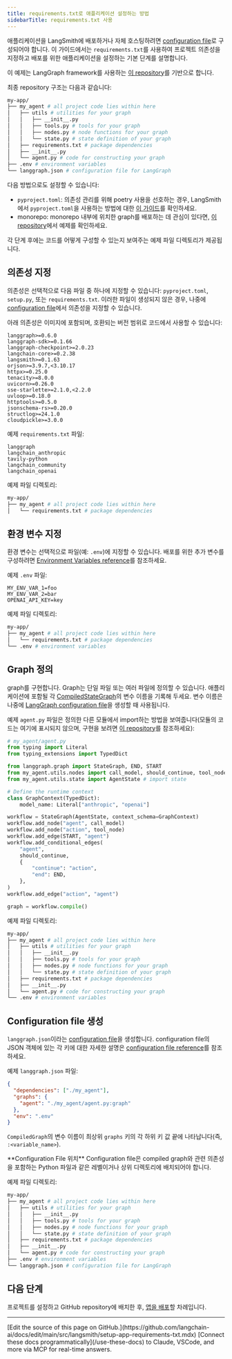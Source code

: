 ```yaml
---
title: requirements.txt로 애플리케이션 설정하는 방법
sidebarTitle: requirements.txt 사용
---
```



애플리케이션을 LangSmith에 배포하거나 자체 호스팅하려면 [configuration file](/langsmith/cli#configuration-file)로 구성되어야 합니다. 이 가이드에서는 `requirements.txt`를 사용하여 프로젝트 의존성을 지정하고 배포를 위한 애플리케이션을 설정하는 기본 단계를 설명합니다.

이 예제는 LangGraph framework를 사용하는 [이 repository](https://github.com/langchain-ai/langgraph-example)를 기반으로 합니다.

최종 repository 구조는 다음과 같습니다:

```bash
my-app/
├── my_agent # all project code lies within here
│   ├── utils # utilities for your graph
│   │   ├── __init__.py
│   │   ├── tools.py # tools for your graph
│   │   ├── nodes.py # node functions for your graph
│   │   └── state.py # state definition of your graph
│   ├── requirements.txt # package dependencies
│   ├── __init__.py
│   └── agent.py # code for constructing your graph
├── .env # environment variables
└── langgraph.json # configuration file for LangGraph
```

<Tip>
<FrameworkAgnosticPy/>


</Tip>

다음 방법으로도 설정할 수 있습니다:

- `pyproject.toml`: 의존성 관리를 위해 poetry 사용을 선호하는 경우, LangSmith에서 `pyproject.toml`을 사용하는 방법에 대한 [이 가이드](/langsmith/setup-app-requirements-txt)를 확인하세요.
- monorepo: monorepo 내부에 위치한 graph를 배포하는 데 관심이 있다면, [이 repository](https://github.com/langchain-ai/langgraph-example-monorepo)에서 예제를 확인하세요.

각 단계 후에는 코드를 어떻게 구성할 수 있는지 보여주는 예제 파일 디렉토리가 제공됩니다.

## 의존성 지정

의존성은 선택적으로 다음 파일 중 하나에 지정할 수 있습니다: `pyproject.toml`, `setup.py`, 또는 `requirements.txt`. 이러한 파일이 생성되지 않은 경우, 나중에 [configuration file](#create-the-configuration-file)에서 의존성을 지정할 수 있습니다.

아래 의존성은 이미지에 포함되며, 호환되는 버전 범위로 코드에서 사용할 수 있습니다:

```
langgraph>=0.6.0
langgraph-sdk>=0.1.66
langgraph-checkpoint>=2.0.23
langchain-core>=0.2.38
langsmith>=0.1.63
orjson>=3.9.7,<3.10.17
httpx>=0.25.0
tenacity>=8.0.0
uvicorn>=0.26.0
sse-starlette>=2.1.0,<2.2.0
uvloop>=0.18.0
httptools>=0.5.0
jsonschema-rs>=0.20.0
structlog>=24.1.0
cloudpickle>=3.0.0
```

예제 `requirements.txt` 파일:

```
langgraph
langchain_anthropic
tavily-python
langchain_community
langchain_openai

```

예제 파일 디렉토리:

```bash
my-app/
├── my_agent # all project code lies within here
│   └── requirements.txt # package dependencies
```

## 환경 변수 지정

환경 변수는 선택적으로 파일(예: `.env`)에 지정할 수 있습니다. 배포를 위한 추가 변수를 구성하려면 [Environment Variables reference](/langsmith/env-var)를 참조하세요.

예제 `.env` 파일:

```
MY_ENV_VAR_1=foo
MY_ENV_VAR_2=bar
OPENAI_API_KEY=key
```

예제 파일 디렉토리:

```bash
my-app/
├── my_agent # all project code lies within here
│   └── requirements.txt # package dependencies
└── .env # environment variables
```

<Tip>
<PrereleaseBehavior/>
</Tip>

## Graph 정의

graph를 구현합니다. Graph는 단일 파일 또는 여러 파일에 정의할 수 있습니다. 애플리케이션에 포함될 각 [CompiledStateGraph](https://reference.langchain.com/python/langgraph/graphs/#langgraph.graph.state.CompiledStateGraph)의 변수 이름을 기록해 두세요. 변수 이름은 나중에 [LangGraph configuration file](/langsmith/cli#configuration-file)을 생성할 때 사용됩니다.

예제 `agent.py` 파일은 정의한 다른 모듈에서 import하는 방법을 보여줍니다(모듈의 코드는 여기에 표시되지 않으며, 구현을 보려면 [이 repository](https://github.com/langchain-ai/langgraph-example)를 참조하세요):

```python
# my_agent/agent.py
from typing import Literal
from typing_extensions import TypedDict

from langgraph.graph import StateGraph, END, START
from my_agent.utils.nodes import call_model, should_continue, tool_node # import nodes
from my_agent.utils.state import AgentState # import state

# Define the runtime context
class GraphContext(TypedDict):
    model_name: Literal["anthropic", "openai"]

workflow = StateGraph(AgentState, context_schema=GraphContext)
workflow.add_node("agent", call_model)
workflow.add_node("action", tool_node)
workflow.add_edge(START, "agent")
workflow.add_conditional_edges(
    "agent",
    should_continue,
    {
        "continue": "action",
        "end": END,
    },
)
workflow.add_edge("action", "agent")

graph = workflow.compile()
```

예제 파일 디렉토리:

```bash
my-app/
├── my_agent # all project code lies within here
│   ├── utils # utilities for your graph
│   │   ├── __init__.py
│   │   ├── tools.py # tools for your graph
│   │   ├── nodes.py # node functions for your graph
│   │   └── state.py # state definition of your graph
│   ├── requirements.txt # package dependencies
│   ├── __init__.py
│   └── agent.py # code for constructing your graph
└── .env # environment variables
```

## Configuration file 생성

`langgraph.json`이라는 [configuration file](/langsmith/cli#configuration-file)을 생성합니다. configuration file의 JSON 객체에 있는 각 키에 대한 자세한 설명은 [configuration file reference](/langsmith/cli#configuration-file)를 참조하세요.

예제 `langgraph.json` 파일:

```json
{
  "dependencies": ["./my_agent"],
  "graphs": {
    "agent": "./my_agent/agent.py:graph"
  },
  "env": ".env"
}
```

`CompiledGraph`의 변수 이름이 최상위 `graphs` 키의 각 하위 키 값 끝에 나타납니다(즉, `:<variable_name>`).

<Warning>
**Configuration File 위치**
Configuration file은 compiled graph와 관련 의존성을 포함하는 Python 파일과 같은 레벨이거나 상위 디렉토리에 배치되어야 합니다.
</Warning>

예제 파일 디렉토리:

```bash
my-app/
├── my_agent # all project code lies within here
│   ├── utils # utilities for your graph
│   │   ├── __init__.py
│   │   ├── tools.py # tools for your graph
│   │   ├── nodes.py # node functions for your graph
│   │   └── state.py # state definition of your graph
│   ├── requirements.txt # package dependencies
│   ├── __init__.py
│   └── agent.py # code for constructing your graph
├── .env # environment variables
└── langgraph.json # configuration file for LangGraph
```

## 다음 단계

프로젝트를 설정하고 GitHub repository에 배치한 후, [앱을 배포](/langsmith/deployment-quickstart)할 차례입니다.

---

<Callout icon="pen-to-square" iconType="regular">
    [Edit the source of this page on GitHub.](https://github.com/langchain-ai/docs/edit/main/src/langsmith/setup-app-requirements-txt.mdx)
</Callout>
<Tip icon="terminal" iconType="regular">
    [Connect these docs programmatically](/use-these-docs) to Claude, VSCode, and more via MCP for    real-time answers.
</Tip>
